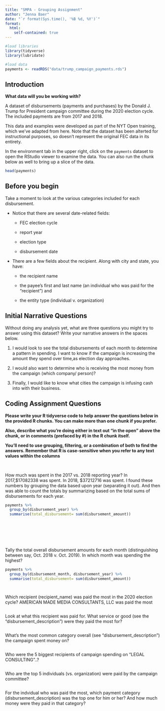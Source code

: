 ```yaml
---
title: "SMPA - Grouping Assignment"
author: "Jenna Baer"
date: "`r format(Sys.time(), '%B %d, %Y')`"
format:
  html:
    self-contained: true
---
```


```r

#load libraries
library(tidyverse)
library(lubridate)

#load data
payments <- readRDS("data/trump_campaign_payments.rds")

```

## Introduction

**What data will you be working with?**

A dataset of disbursements (payments and purchases) by the Donald J. Trump for President campaign committee during the 2020 election cycle. The included payments are from 2017 and 2018.

This data and examples were developed as part of the NYT Open training, which we've adapted from here. Note that the dataset has been alterted for instructional purposes, so doesn't represent the original FEC data in its entirety.

In the environment tab in the upper right, click on the `payments` dataset to open the RStudio viewer to examine the data. You can also run the chunk below as well to bring up a slice of the data.

```r

head(payments)


```

## Before you begin

Take a moment to look at the various categories included for each disbursement.

-   Notice that there are several date-related fields:

    -   FEC election cycle

    -   report year

    -   election type

    -   disbursement date

-   There are a few fields about the recipient. Along with city and state, you have:

    -   the recipient name

    -   the payee's first and last name (an individual who was paid for the "recipient") and

    -   the entity type (individual v. organization)

## Initial Narrative Questions

Without doing any analysis yet, what are three questions you might try to answer using this dataset? Write your narrative answers in the spaces below.

1.  I would look to see the total disbursements of each month to determine a pattern in spending. I want to know if the campaign is increasing the amount they spend over time,as election day approaches.

2.  I would also want to determine who is receiving the most money from the campaign (which company/ person)?

3.  Finally, I would like to know what cities the campaign is infusing cash into with their business.

## Coding Assignment Questions

**Please write your R tidyverse code to help answer the questions below in the provided R chunks. You can make more than one chunk if you prefer.**

**Also, describe what you're doing either in text out "in the open" above the chunk, or in comments (prefaced by #) in the R chunk itself.**

**You'll need to use grouping, filtering, or a combination of both to find the answers. Remember that R is case-sensitive when you refer to any text values within the columns**

<br>

How much was spent in the 2017 vs. 2018 reporting year?
In 2017,$17082338 was spent. In 2018, $37212716	was spent. I found these numbers by grouping the data based upon year (separating it out). And then was able to count the totals by summarizing based on the total sums of disbursements for each year.

```r

payments %>%
  group_by(disbursement_year) %>%
  summarise(total_disbursement= sum(disbursement_amount))


  





```

Tally the total overall disbursement amounts for each month (distinguishing between say, Oct. 2018 v. Oct. 2019). In which month was spending the highest?

```r

payments %>%
  group_by(disbursement_month, disbursement_year) %>%
  summarise(total_disbursement= sum(disbursement_amount))




```

Which recipient (recipient_name) was paid the most in the 2020 election cycle?
AMERICAN MADE MEDIA CONSULTANTS, LLC was paid the most 

```r






```

Look at what this recipient was paid for. What service or good (see the "disbursement_description") were they paid the most for?

```r






```

What's the most common category overall (see "disbursement_description") the campaign spent money on?

```r






```

Who were the 5 biggest recipients of campaign spending on "LEGAL CONSULTING"..?

```r







```


Who are the top 5 individuals (vs. organization) were paid by the campaign committee?

```r







```


For the indvidual who was paid the most, which payment category (disbursement_description) was the top one for him or her? And how much money were they paid in that category?

```r







```
